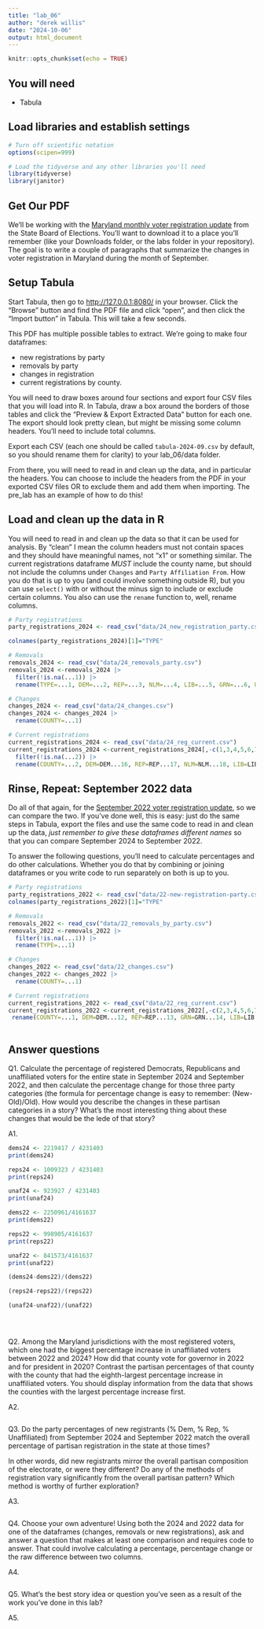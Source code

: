 ```yaml
---
title: "lab_06"
author: "derek willis"
date: "2024-10-06"
output: html_document
---
```


```r
knitr::opts_chunk$set(echo = TRUE)
```

## You will need

-   Tabula

## Load libraries and establish settings

```r
# Turn off scientific notation
options(scipen=999)

# Load the tidyverse and any other libraries you'll need
library(tidyverse)
library(janitor)
```

## Get Our PDF

We'll be working with the [Maryland monthly voter registration update](https://elections.maryland.gov/pdf/vrar/2024_09.pdf) from the State Board of Elections. You'll want to download it to a place you'll remember (like your Downloads folder, or the labs folder in your repository). The goal is to write a couple of paragraphs that summarize the changes in voter registration in Maryland during the month of September.

## Setup Tabula

Start Tabula, then go to <http://127.0.0.1:8080/> in your browser. Click the "Browse" button and find the PDF file and click "open", and then click the "Import button" in Tabula. This will take a few seconds.

This PDF has multiple possible tables to extract. We're going to make four dataframes: 

* new registrations by party 
* removals by party
* changes in registration
* current registrations by county.

You will need to draw boxes around four sections and export four CSV files that you will load into R. In Tabula, draw a box around the borders of those tables and click the "Preview & Export Extracted Data" button for each one. The export should look pretty clean, but might be missing some column headers. You'll need to include total columns.

Export each CSV (each one should be called `tabula-2024-09.csv` by default, so you should rename them for clarity) to your lab_06/data folder.

From there, you will need to read in and clean up the data, and in particular the headers. You can choose to include the headers from the PDF in your exported CSV files OR to exclude them and add them when importing. The pre_lab has an example of how to do this!

## Load and clean up the data in R

You will need to read in and clean up the data so that it can be used for analysis. By "clean" I mean the column headers must not contain spaces and they should have meaningful names, not "x1" or something similar. The current registrations dataframe *MUST* include the county name, but should not include the columns under `Changes` and `Party Affiliation From`. How you do that is up to you (and could involve something outside R), but you can use `select()` with or without the minus sign to include or exclude certain columns. You also can use the `rename` function to, well, rename columns.

```r
# Party registrations
party_registrations_2024 <- read_csv("data/24_new_registration_party.csv")

colnames(party_registrations_2024)[1]="TYPE"
```

```r
# Removals
removals_2024 <- read_csv("data/24_removals_party.csv")
removals_2024 <-removals_2024 |>
  filter(!is.na(...1)) |>
  rename(TYPE=...1, DEM=...2, REP=...3, NLM=...4, LIB=...5, GRN=...6, UNAF=...7, OTH=...8, TOTAL=...9)
```

```r
# Changes
changes_2024 <- read_csv("data/24_changes.csv")
changes_2024 <- changes_2024 |>
  rename(COUNTY=...1)
```

```r
# Current registrations
current_registrations_2024 <- read_csv("data/24_reg_current.csv")
current_registrations_2024 <-current_registrations_2024[,-c(1,3,4,5,6,7,8,9,10,11,12,13,14,15,24,25,26,27)] |>
  filter(!is.na(...2)) |>
  rename(COUNTY=...2, DEM=DEM...16, REP=REP...17, NLM=NLM...18, LIB=LIB...19, GRN=GRN...20, UNAF=UNAF...21, OTH=OTH...22, TOTAL=TOTAL...23)

```

## Rinse, Repeat: September 2022 data

Do all of that again, for the [September 2022 voter registration update](https://elections.maryland.gov/pdf/vrar/2022_09.pdf), so we can compare the two. If you've done well, this is easy: just do the same steps in Tabula, export the files and use the same code to read in and clean up the data, *just remember to give these dataframes different names* so that you can compare September 2024 to September 2022.

To answer the following questions, you'll need to calculate percentages and do other calculations. Whether you do that by combining or joining dataframes or you write code to run separately on both is up to you.

```r
# Party registrations
party_registrations_2022 <- read_csv("data/22-new-registration-party.csv")
colnames(party_registrations_2022)[1]="TYPE"

```

```r
# Removals
removals_2022 <- read_csv("data/22_removals_by_party.csv")
removals_2022 <-removals_2022 |>
  filter(!is.na(...1)) |>
  rename(TYPE=...1)
```

```r
# Changes
changes_2022 <- read_csv("data/22_changes.csv")
changes_2022 <- changes_2022 |>
  rename(COUNTY=...1)
```

```r
# Current registrations
current_registrations_2022 <- read_csv("data/22_reg_current.csv")
current_registrations_2022 <-current_registrations_2022[,-c(2,3,4,5,6,7,8,9,10,11)]  |>
 rename(COUNTY=...1, DEM=DEM...12, REP=REP...13, GRN=GRN...14, LIB=LIB...15, WCP=WCP...16, UNAF=UNAF...17, OTH=OTH...18, TOTAL=TOTAL...19)
  
```

## Answer questions

Q1. Calculate the percentage of registered Democrats, Republicans and unaffiliated voters for the entire state in September 2024 and September 2022, and then calculate the percentage change for those three party categories (the formula for percentage change is easy to remember: (New-Old)/Old). How would you describe the changes in these partisan categories in a story? What's the most interesting thing about these changes that would be the lede of that story?

A1.

```r
dems24 <- 2219417 / 4231403
print(dems24)

reps24 <- 1009323 / 4231403
print(reps24)

unaf24 <- 923927 / 4231403
print(unaf24)

dems22 <- 2250961/4161637
print(dems22)

reps22 <- 998905/4161637
print(reps22)

unaf22 <- 841573/4161637
print(unaf22)

(dems24-dems22)/(dems22)

(reps24-reps22)/(reps22)

(unaf24-unaf22)/(unaf22)


  
```

Q2. Among the Maryland jurisdictions with the most registered voters, which one had the biggest percentage increase in unaffiliated voters between 2022 and 2024? How did that county vote for governor in 2022 and for president in 2020? Contrast the partisan percentages of that county with the county that had the eighth-largest percentage increase in unaffiliated voters. You should display information from the data that shows the counties with the largest percentage increase first.

A2.

```r

```

Q3. Do the party percentages of new registrants (% Dem, % Rep, % Unaffiliated) from September 2024 and September 2022 match the overall percentage of partisan registration in the state at those times?

In other words, did new registrants mirror the overall partisan composition of the electorate, or were they different? Do any of the methods of registration vary significantly from the overall partisan pattern? Which method is worthy of further exploration?

A3.

```r

```

Q4. Choose your own adventure! Using both the 2024 and 2022 data for one of the dataframes (changes, removals or new registrations), ask and answer a question that makes at least one comparison and requires code to answer. That could involve calculating a percentage, percentage change or the raw difference between two columns.

A4.

```r

```

Q5. What's the best story idea or question you've seen as a result of the work you've done in this lab?

A5.
